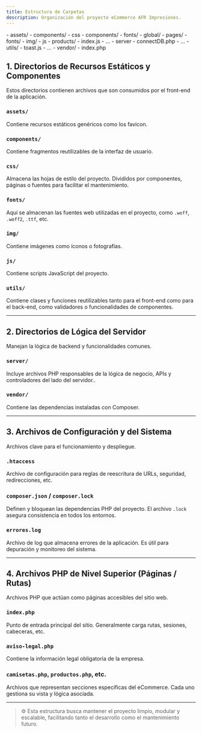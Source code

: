 ```yaml
---
title: Estructura de Carpetas
description: Organización del proyecto eCommerce AFR Impresiones.
---
```




<FileTree>
- assets/
- components/
- css
  - components/
  - fonts/
  - global/
  - pages/
- fonts/
- img/
- js
  - products/
  - index.js
  - ...
- server
  - connectDB.php
  - ...
- utils/
  - toast.js
  - ...
- vendor/
- index.php
</FileTree>


## 1. Directorios de Recursos Estáticos y Componentes

Estos directorios contienen archivos que son consumidos por el front-end de la aplicación.

### `assets/`
Contiene recursos estáticos genéricos como los favicon.

### `components/`
Contiene fragmentos reutilizables de la interfaz de usuario.

### `css/`
Almacena las hojas de estilo del proyecto. Divididos por componentes, páginas o fuentes para facilitar el mantenimiento.

### `fonts/`
Aquí se almacenan las fuentes web utilizadas en el proyecto, como `.woff`, `.woff2`, `.ttf`, etc.

### `img/`
Contiene imágenes como íconos o fotografías.

### `js/`
Contiene scripts JavaScript del proyecto.

### `utils/`
Contiene clases y funciones reutilizables tanto para el front-end como para el back-end, como validadores o funcionalidades de componentes.

---

## 2. Directorios de Lógica del Servidor

Manejan la lógica de backend y funcionalidades comunes.

### `server/`
Incluye archivos PHP responsables de la lógica de negocio, APIs y controladores del lado del servidor..

### `vendor/`
Contiene las dependencias instaladas con Composer.

---

## 3. Archivos de Configuración y del Sistema

Archivos clave para el funcionamiento y despliegue.

### `.htaccess`
Archivo de configuración para reglas de reescritura de URLs, seguridad, redirecciones, etc.

### `composer.json` / `composer.lock`
Definen y bloquean las dependencias PHP del proyecto. El archivo `.lock` asegura consistencia en todos los entornos.

### `errores.log`
Archivo de log que almacena errores de la aplicación. Es útil para depuración y monitoreo del sistema.

---

## 4. Archivos PHP de Nivel Superior (Páginas / Rutas)

Archivos PHP que actúan como páginas accesibles del sitio web.

### `index.php`
Punto de entrada principal del sitio. Generalmente carga rutas, sesiones, cabeceras, etc.

### `aviso-legal.php`
Contiene la información legal obligatoria de la empresa.

### `camisetas.php`, `productos.php`, etc.
Archivos que representan secciones específicas del eCommerce. Cada uno gestiona su vista y lógica asociada.

---

> ⚙️ Esta estructura busca mantener el proyecto limpio, modular y escalable, facilitando tanto el desarrollo como el mantenimiento futuro.
